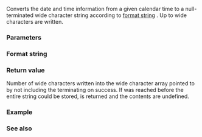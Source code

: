 {{cpp/title|wcsftime}}
{{cpp/chrono/c/navbar}}
{{ddcl|header=cwchar|
std::size_t wcsftime( wchar_t* str, std::size_t count, const wchar_t* format, const std::tm* time );
}}

Converts the date and time information from a given calendar time {{c|time}} to a null-terminated wide character string {{c|str}} according to [[#Format string|format string]] {{c|format}}. Up to {{c|count}} wide characters are written.

===Parameters===
{{par begin}}
{{par|str|pointer to the first element of the {{c|wchar_t}} array for output}}
{{par|count|maximum number of wide characters to write}}
{{par|format|pointer to a null-terminated wide character string specifying the [[#Format string|format of conversion]]}}
{{par|time|pointer to the date and time information to be converted}}
{{par end}}

===Format string===
{{cpp/chrono/c/strftime format}}

===Return value===
Number of wide characters written into the wide character array pointed to by {{c|str}} not including the terminating {{c|L'\0'}} on success. If {{c|count}} was reached before the entire string could be stored, {{c|0}} is returned and the contents are undefined.

===Example===
{{example
|code=
#include &lt;ctime&gt;
#include &lt;cwchar&gt;
#include &lt;iostream&gt;
#include &lt;locale&gt;

int main()
{
    std::locale::global(std::locale("ja_JP.utf8"));
    std::time_t t = std::time(nullptr);
    wchar_t wstr[100];
    if (std::wcsftime(wstr, 100, L"%A %c", std::localtime(&amp;t)))
        std::wcout &lt;&lt; wstr &lt;&lt; '\n';
}
|p=true
|output=
火曜日 2011年12月27日 17時43分13秒
}}

===See also===
{{dsc begin}}
{{dsc inc|cpp/chrono/c/dsc strftime}}
{{dsc inc|cpp/io/manip/dsc put_time}}
{{dsc see c|c/chrono/wcsftime}}
{{dsc end}}

{{langlinks|de|es|fr|it|ja|pt|ru|zh}}
